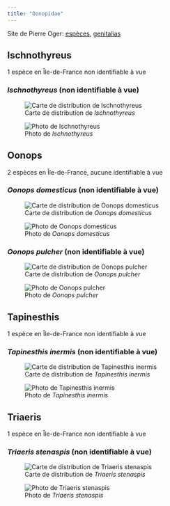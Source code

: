 ```yaml
---
title: "Oonopidae"
---
```


Site de Pierre Oger: [espèces](https://arachno.piwigo.com/index?/category/498-oonopidae), [genitalias](https://arachno.piwigo.com/index?/tags/1487-_oonopidae)



## Ischnothyreus

1 espèce en Île-de-France non identifiable à vue



### *Ischnothyreus* (non identifiable à vue)

![Carte de distribution de *Ischnothyreus*](https://asfra.fr/Site/User_pages/Atlas/LR_ASFRA_Oonopidae_Ischnothyreus_2022-03-10.jpeg)

![Photo de *Ischnothyreus*](chemin/vers/photo.jpg)



## Oonops

2 espèces en Île-de-France, aucune identifiable à vue



### *Oonops domesticus* (non identifiable à vue)

![Carte de distribution de *Oonops domesticus*](https://asfra.fr/Site/User_pages/Atlas/LR_ASFRA_Oonopidae_Oonops%20domesticus_2022-03-10.jpeg)

![Photo de *Oonops domesticus*](chemin/vers/photo.jpg)



### *Oonops pulcher* (non identifiable à vue)

![Carte de distribution de *Oonops pulcher*](https://asfra.fr/Site/User_pages/Atlas/LR_ASFRA_Oonopidae_Oonops%20pulcher_2022-03-10.jpeg)

![Photo de *Oonops pulcher*](chemin/vers/photo.jpg)



## Tapinesthis

1 espèce en Île-de-France non identifiable à vue



### *Tapinesthis inermis* (non identifiable à vue)

![Carte de distribution de *Tapinesthis inermis*](https://asfra.fr/Site/User_pages/Atlas/LR_ASFRA_Oonopidae_Tapinesthis%20inermis_2022-03-10.jpeg)

![Photo de *Tapinesthis inermis*](chemin/vers/photo.jpg)



## Triaeris

1 espèce en Île-de-France non identifiable à vue



### *Triaeris stenaspis* (non identifiable à vue)

![Carte de distribution de *Triaeris stenaspis*](https://asfra.fr/Site/User_pages/Atlas/LR_ASFRA_Oonopidae_Triaeris%20stenaspis_2022-03-10.jpeg)

![Photo de *Triaeris stenaspis*](chemin/vers/photo.jpg)



